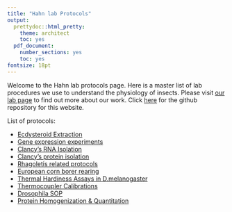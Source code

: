 ```yaml
---
title: "Hahn lab Protocols"
output:
  prettydoc::html_pretty:
    theme: architect
    toc: yes
  pdf_document:
    number_sections: yes
    toc: yes
fontsize: 18pt
---
```


Welcome to the Hahn lab protocols page. Here is a master list of lab procedures we use to understand the physiology of insects. Please visit [our lab page](http://entomology.ifas.ufl.edu/hahn/lab/) to find out more about our work. Click [here](https://github.com/adnguyen/Hahn_lab_protocols) for the github repository for this website.  


List of protocols: 

* [Ecdysteroid Extraction](2018-01-08_ecdysteroid_extraction.html)
* [Gene expression experiments](2018-01-09_Chao_gxp_experiments.html)
* [Clancy's RNA Isolation](2018_1_22_CS_RNAIsolation.html)
* [Clancy's protein isolation](2018_1_22_CS_Protein_Isolation.html)
* [Rhagoletis related protocols](2018-01-16_Rhagoletis_protocols.html)
* [European corn borer rearing](European_corn_borer_rearing.html)
* [Thermal Hardiness Assays in D.melanogaster](2018-06-14_HC_Thermal_Hardiness_Assays_in_D_melanogaster.html)
* [Thermocoupler Calibrations](2018-06-15_HC_thermocoupler_calibration.html)
* [Drosophila SOP](2018-06-26_HC_drosophila_SOP.html)
* [Protein Homogenization & Quantitation](2018-07-30_HC_protein_quantitation.html)

